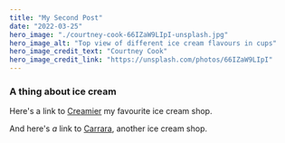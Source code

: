```yaml
---
title: "My Second Post"
date: "2022-03-25"
hero_image: "./courtney-cook-66IZaW9LIpI-unsplash.jpg"
hero_image_alt: "Top view of different ice cream flavours in cups"
hero_image_credit_text: "Courtney Cook"
hero_image_credit_link: "https://unsplash.com/photos/66IZaW9LIpI"
---
```


### A thing about ice cream

Here's a link to [Creamier](https://creamier.com.sg/) my favourite ice cream shop.

And here's _a_ link to [Carrara](https://www.carraracafesg.com/), another ice cream shop.
